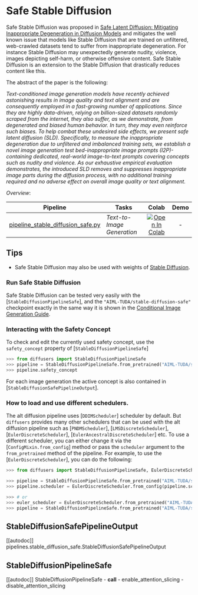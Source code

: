 <!--Copyright 2022 The HuggingFace Team. All rights reserved.

Licensed under the Apache License, Version 2.0 (the "License"); you may not use this file except in compliance with
the License. You may obtain a copy of the License at

http://www.apache.org/licenses/LICENSE-2.0

Unless required by applicable law or agreed to in writing, software distributed under the License is distributed on
an "AS IS" BASIS, WITHOUT WARRANTIES OR CONDITIONS OF ANY KIND, either express or implied. See the License for the
specific language governing permissions and limitations under the License.
-->

# Safe Stable Diffusion

Safe Stable Diffusion was proposed in [Safe Latent Diffusion: Mitigating Inappropriate Degeneration in Diffusion Models](https://arxiv.org/abs/2211.05105) and mitigates the well known issue that models like Stable Diffusion that are trained on unfiltered, web-crawled datasets tend to suffer from inappropriate degeneration. For instance Stable Diffusion may unexpectedly generate nudity, violence, images depicting self-harm, or otherwise offensive content.
Safe Stable Diffusion is an extension to the Stable Diffusion that drastically reduces content like this.

The abstract of the paper is the following:

*Text-conditioned image generation models have recently achieved astonishing results in image quality and text alignment and are consequently employed in a fast-growing number of applications. Since they are highly data-driven, relying on billion-sized datasets randomly scraped from the internet, they also suffer, as we demonstrate, from degenerated and biased human behavior. In turn, they may even reinforce such biases. To help combat these undesired side effects, we present safe latent diffusion (SLD). Specifically, to measure the inappropriate degeneration due to unfiltered and imbalanced training sets, we establish a novel image generation test bed-inappropriate image prompts (I2P)-containing dedicated, real-world image-to-text prompts covering concepts such as nudity and violence. As our exhaustive empirical evaluation demonstrates, the introduced SLD removes and suppresses inappropriate image parts during the diffusion process, with no additional training required and no adverse effect on overall image quality or text alignment.*


*Overview*:

| Pipeline | Tasks | Colab | Demo
|---|---|:---:|:---:|
| [pipeline_stable_diffusion_safe.py](https://github.com/huggingface/diffusers/blob/main/src/diffusers/pipelines/stable_diffusion_safe/pipeline_stable_diffusion_safe.py) | *Text-to-Image Generation* |  [![Open In Colab](https://colab.research.google.com/assets/colab-badge.svg)](https://colab.research.google.com/github/ml-research/safe-latent-diffusion/blob/main/examples/Safe%20Latent%20Diffusion.ipynb) | -

## Tips

- Safe Stable Diffusion may also be used with weights of [Stable Diffusion](./api/pipelines/stable_diffusion).

### Run Safe Stable Diffusion

Safe Stable Diffusion can be tested very easily with the [`StableDiffusionPipelineSafe`], and the `"AIML-TUDA/stable-diffusion-safe"` checkpoint exactly in the same way it is shown in the [Conditional Image Generation Guide](./using-diffusers/conditional_image_generation).

### Interacting with the Safety Concept

To check and edit the currently used safety concept, use the `safety_concept` property of [`StableDiffusionPipelineSafe`]
```python
>>> from diffusers import StableDiffusionPipelineSafe
>>> pipeline = StableDiffusionPipelineSafe.from_pretrained("AIML-TUDA/stable-diffusion-safe")
>>> pipeline.safety_concept
```
For each image generation the active concept is also contained in [`StableDiffusionSafePipelineOutput`].

### How to load and use different schedulers.

The alt diffusion pipeline uses [`DDIMScheduler`] scheduler by default. But `diffusers` provides many other schedulers that can be used with the alt diffusion pipeline such as [`PNDMScheduler`], [`LMSDiscreteScheduler`], [`EulerDiscreteScheduler`], [`EulerAncestralDiscreteScheduler`] etc.
To use a different scheduler, you can either change it via the [`ConfigMixin.from_config`] method or pass the `scheduler` argument to the `from_pretrained` method of the pipeline. For example, to use the [`EulerDiscreteScheduler`], you can do the following:

```python
>>> from diffusers import StableDiffusionPipelineSafe, EulerDiscreteScheduler

>>> pipeline = StableDiffusionPipelineSafe.from_pretrained("AIML-TUDA/stable-diffusion-safe")
>>> pipeline.scheduler = EulerDiscreteScheduler.from_config(pipeline.scheduler.config)

>>> # or
>>> euler_scheduler = EulerDiscreteScheduler.from_pretrained("AIML-TUDA/stable-diffusion-safe", subfolder="scheduler")
>>> pipeline = StableDiffusionPipelineSafe.from_pretrained("AIML-TUDA/stable-diffusion-safe", scheduler=euler_scheduler)
```


## StableDiffusionSafePipelineOutput
[[autodoc]] pipelines.stable_diffusion_safe.StableDiffusionSafePipelineOutput

## StableDiffusionPipelineSafe
[[autodoc]] StableDiffusionPipelineSafe
	- __call__
	- enable_attention_slicing
	- disable_attention_slicing

